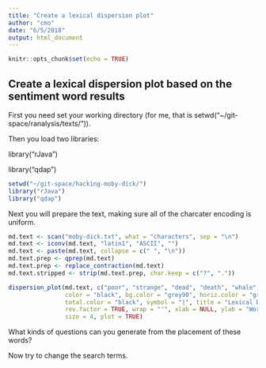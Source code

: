 ```yaml
---
title: "Create a lexical dispersion plot"
author: "cmo"
date: "6/5/2018"
output: html_document
---
```


```r
knitr::opts_chunk$set(echo = TRUE)
```

## Create a lexical dispersion plot based on the sentiment word results

First you need set your working directory (for me, that is setwd("~/git-space/ranalysis/texts/")). 

Then you load two libraries:

library("rJava")

library("qdap")

```r

setwd("~/git-space/hacking-moby-dick/")
library("rJava")
library("qdap")
```

Next you will prepare the text, making sure all of the charcater encoding is uniform.

```r
md.text <- scan("moby-dick.txt", what = "characters", sep = "\n")
md.text <- iconv(md.text, "latin1", "ASCII", "")
md.text <- paste(md.text, collapse = c(" ", "\n"))
md.text.prep <- qprep(md.text)
md.text.prep <- replace_contraction(md.text)
md.text.stripped <- strip(md.text.prep, char.keep = c("?", "."))
```
```r
dispersion_plot(md.text, c("poor", "strange", "dead", "death", "whale", "ahab", "great", "well", "good", "right", "best", "work"),
                color = "black", bg.color = "grey90", horiz.color = "grey85",
                total.color = "black", symbol = "|", title = "Lexical Dispersion Plot in Moby-Dick",
                rev.factor = TRUE, wrap = "'", xlab = NULL, ylab = "Word Frequencies",
                size = 4, plot = TRUE)
```

What kinds of questions can you generate from the placement of these words?

Now try to change the search terms.
